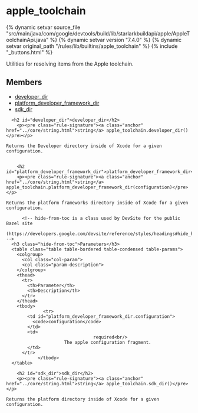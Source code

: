 <html devsite>
<head>
  <meta name="project_path" value="/_project.yaml">
  <meta name="book_path" value="/versions/7.4.0/_book.yaml">
</head>
<body>

<h1 class="page-title" id="modules.apple_toolchain">apple_toolchain</h1>

{% dynamic setvar source_file "src/main/java/com/google/devtools/build/lib/starlarkbuildapi/apple/AppleToolchainApi.java" %}
{% dynamic setvar version "7.4.0" %}
{% dynamic setvar original_path "/rules/lib/builtins/apple_toolchain" %}
{% include "_buttons.html" %}
<!-- {% raw %} -->

Utilities for resolving items from the Apple toolchain.

<h2>Members</h2>
<ul>
    <li>
    <a href="#developer_dir">developer_dir</a>
  </li>
      <li>
    <a href="#platform_developer_framework_dir">platform_developer_framework_dir</a>
  </li>
      <li>
    <a href="#sdk_dir">sdk_dir</a>
  </li>
  </ul>

      <h2 id="developer_dir">developer_dir</h2>
        <p><pre class="rule-signature"><a class="anchor" href="../core/string.html">string</a> apple_toolchain.developer_dir()</pre></p>

    Returns the Developer directory inside of Xcode for a given configuration.


        <h2 id="platform_developer_framework_dir">platform_developer_framework_dir</h2>
        <p><pre class="rule-signature"><a class="anchor" href="../core/string.html">string</a> apple_toolchain.platform_developer_framework_dir(configuration)</pre></p>

    Returns the platform frameworks directory inside of Xcode for a given configuration.

          <!-- hide-from-toc is a class used by DevSite for the public Bazel site
      (https://developers.google.com/devsite/reference/styles/headings#hide_headings_from_the_toc) -->
      <h3 class="hide-from-toc">Parameters</h3>
      <table class="table table-bordered table-condensed table-params">
        <colgroup>
          <col class="col-param">
          <col class="param-description">
        </colgroup>
        <thead>
          <tr>
            <th>Parameter</th>
            <th>Description</th>
          </tr>
        </thead>
        <tbody>
                  <tr>
            <td id="platform_developer_framework_dir.configuration">
              <code>configuration</code>
            </td>
            <td>
                                     required<br/>
                          The apple configuration fragment.
            </td>
          </tr>
                </tbody>
      </table>

        <h2 id="sdk_dir">sdk_dir</h2>
        <p><pre class="rule-signature"><a class="anchor" href="../core/string.html">string</a> apple_toolchain.sdk_dir()</pre></p>

    Returns the platform directory inside of Xcode for a given configuration.



</body>
</html>

<!-- {% endraw %} -->
